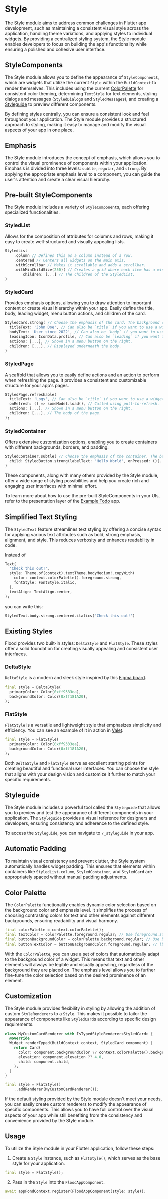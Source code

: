 # Style

The Style module aims to address common challenges in Flutter app development, such as maintaining a consistent visual style across the application, handling theme variations, and applying styles to individual widgets. By providing a centralized styling system, the Style module enables developers to focus on building the app's functionality while ensuring a polished and cohesive user interface.

## StyleComponents

The Style module allows you to define the appearance of `StyleComponent`s, which are widgets that utilize the current `Style` within the `BuildContext` to render themselves. This includes using the current [ColorPalette](#color-palette) for consistent color theming, determining `TextStyle` for text elements, styling dialogs and messages (`StyledDialog`s and `StyledMessage`s), and creating a [Styleguide](#styleguide) to preview different components.

By defining styles centrally, you can ensure a consistent look and feel throughout your application. The Style module provides a structured approach to styling, making it easy to manage and modify the visual aspects of your app in one place.

## Emphasis

The Style module introduces the concept of emphasis, which allows you to control the visual prominence of components within your application. Emphasis is divided into three levels: `subtle`, `regular`, and `strong`. By applying the appropriate emphasis level to a component, you can guide the user's attention and create a clear visual hierarchy.

## Pre-built StyleComponents

The Style module includes a variety of `StyleComponent`s, each offering specialized functionalities.

### StyledList

Allows for the composition of attributes for columns and rows, making it easy to create well-structured and visually appealing lists.

```dart
StyledList
    .column // Defines this as a column instead of a row.
    .centered // Centers all widgets on the main axis.
    .withScrollbar // Makes it scrollable and adds a scrollbar.
    .withMinChildSize(250)( // Creates a grid where each item has a minimum width of 250.
        children: [...] // The children of the StyledList.
)
```

### StyledCard

Provides emphasis options, allowing you to draw attention to important content or create visual hierarchy within your app. Easily define the title, body, leading widget, menu button actions, and children of the card.

```dart
StyledCard.strong( // Choose the emphasis of the card. The background color and border will respond.
  titleText: 'John Doe', // Can also be `title` if you want to use a widget instead.
  bodyText: 'User since 2022', // Can also be `body` if you want to use a widget instead.
  leadingIcon: IconData.profile, // Can also be `leading` if you want to use a widget instead.
  actions: [...], // Shown in a menu button on the right.
  children: [...], // Displayed underneath the body.
)
```

### StyledPage

A scaffold that allows you to easily define actions and an action to perform when refreshing the page. It provides a consistent and customizable structure for your app's pages.

```dart
StyledPage.refreshable(
  titleText: 'Logs', // Can also be `title` if you want to use a widget instead.
  onRefresh: () => someModel.load(), // Called using pull-to-refresh.
  actions: [...], // Shown in a menu button on the right.
  children: [...], // The body of the page.
);
```

### StyledContainer

Offers extensive customization options, enabling you to create containers with different backgrounds, borders, and padding.

```dart
StyledContainer.subtle( // Choose the emphasis of the container. The background color and border will respond.
  child: StyledButton.strong(labelText: 'Hello World', onPressed: (){...}),
)
```

These components, along with many others provided by the Style module, offer a wide range of styling possibilities and help you create rich and engaging user interfaces with minimal effort.

To learn more about how to use the pre-built StyleComponents in your UIs, refer to the presentation layer of the [Example Todo](https://github.com/JLogical-Apps/flood-example/tree/master/todo/lib/presentation) app.

## Simplified Text Styling

The `StyledText` feature streamlines text styling by offering a concise syntax for applying various text attributes such as bold, strong emphasis, alignment, and style. This reduces verbosity and enhances readability in code.

Instead of

```dart
Text(
  'Check this out!',
  style: Theme.of(context).textTheme.bodyMedium!.copyWith(
    color: context.colorPalette().foreground.strong,
    fontStyle: FontStyle.italic,
  ),
  textAlign: TextAlign.center,
);
```

you can write this:

```dart
StyledText.body.strong.centered.italics('Check this out!')
```

## Existing Styles

Flood provides two built-in styles: `DeltaStyle` and `FlatStyle`. These styles offer a solid foundation for creating visually appealing and consistent user interfaces.

### DeltaStyle

`DeltaStyle` is a modern and sleek style inspired by this [Figma board](https://www.figma.com/community/file/1289153688740927558).

```dart
final style = DeltaStyle(
  primaryColor: Color(0xff9333ea),
  backgroundColor: Color(0xff181A20),
);
```

### FlatStyle

`FlatStyle` is a versatile and lightweight style that emphasizes simplicity and efficiency. You can see an example of it in action in [Valet](https://www.valetbudget.com/).

```dart
final style = FlatStyle(
  primaryColor: Color(0xff9333ea),
  backgroundColor: Color(0xff181A20),
);
```

Both `DeltaStyle` and `FlatStyle` serve as excellent starting points for creating beautiful and functional user interfaces. You can choose the style that aligns with your design vision and customize it further to match your specific requirements.

## Styleguide

The Style module includes a powerful tool called the `Styleguide` that allows you to preview and test the appearance of different components in your application. The `Styleguide` provides a visual reference for designers and developers, ensuring consistency and adherence to the defined style.

To access the `Styleguide`, you can navigate to `/_styleguide` in your app.

## Automatic Padding

To maintain visual consistency and prevent clutter, the Style system automatically handles widget padding. This ensures that elements within containers like `StyledList.column`, `StyledContainer`, and `StyledCard` are appropriately spaced without manual padding adjustments.

## Color Palette

The `ColorPalette` functionality enables dynamic color selection based on the background color and emphasis level. It simplifies the process of choosing contrasting colors for text and other elements against different backgrounds, ensuring readability and visual harmony.

```dart
final colorPalette = context.colorPalette();
final textColor = colorPalette.foreground.regular; // Use foreground.strong for an emphasized text, or foreground.subtle for subtle text.
final buttonBackgroundColor = colorPalette.background.regular; // Use background.strong or background.subtle to define emphasis.
final buttonTextColor = buttonBackgroundColor.foreground.regular; // [buttonBackgroundColor] is both a `Color` and a `ColorPalette`, so you can see what the text's foreground color should be.
```

With the `ColorPalette`, you can use a set of colors that automatically adapt to the background color of a widget. This means that text and other elements will always be legible and visually appealing, regardless of the background they are placed on. The emphasis level allows you to further fine-tune the color selection based on the desired prominence of an element.

## Customization

The Style module provides flexibility in styling by allowing the addition of custom `StyleRenderer`s to a `Style`. This makes it possible to tailor the appearance of components like `StyledCard`s according to specific design requirements.

```dart
class MyCustomCardRenderer with IsTypedStyleRenderer<StyledCard> {
  @override
  Widget renderTyped(BuildContext context, StyledCard component) {
    return Card(
      color: component.backgroundColor ?? context.colorPalette().background.regular,
      elevation: component.elevation ?? 4.0,
      child: component.child,
    );
  }
}

final style = FlatStyle()
    ..addRenderer(MyCustomCardRenderer());
```

If the default styling provided by the Style module doesn't meet your needs, you can easily create custom renderers to modify the appearance of specific components. This allows you to have full control over the visual aspects of your app while still benefiting from the consistency and convenience provided by the Style module.

## Usage

To utilize the Style module in your Flutter application, follow these steps:

1. Create a `Style` instance, such as `FlatStyle()`, which serves as the base style for your application.

```dart
final style = FlatStyle();
```

2. Pass in the `Style` into the `FloodAppComponent`.

```dart
await appPondContext.register(FloodAppComponent(style: style));
```
